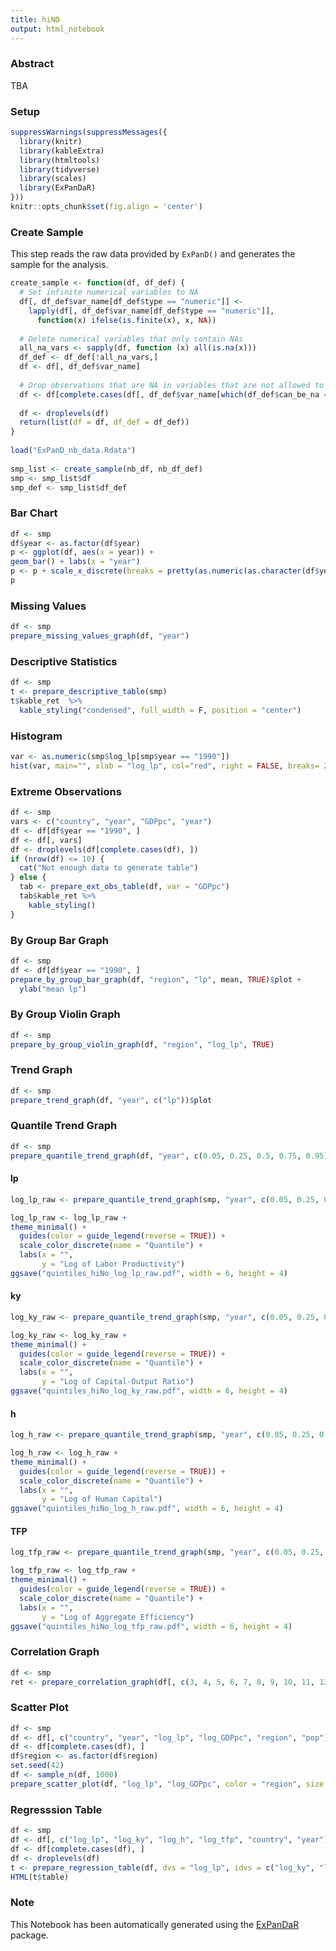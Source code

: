 ```yaml
---
title: hiNO
output: html_notebook
---
```

 
 
### Abstract
TBA
 
 
### Setup
 
```r
suppressWarnings(suppressMessages({
  library(knitr)
  library(kableExtra)
  library(htmltools)
  library(tidyverse)
  library(scales)
  library(ExPanDaR)
}))
knitr::opts_chunk$set(fig.align = 'center')
```
 
 
### Create Sample
 
This step reads the raw data provided by `ExPanD()` and generates the sample for the analysis.
 
```r
create_sample <- function(df, df_def) {
  # Set infinite numerical variables to NA
  df[, df_def$var_name[df_def$type == "numeric"]] <-
    lapply(df[, df_def$var_name[df_def$type == "numeric"]],
      function(x) ifelse(is.finite(x), x, NA))
 
  # Delete numerical variables that only contain NAs
  all_na_vars <- sapply(df, function (x) all(is.na(x)))
  df_def <- df_def[!all_na_vars,]
  df <- df[, df_def$var_name]
 
  # Drop observations that are NA in variables that are not allowed to
  df <- df[complete.cases(df[, df_def$var_name[which(df_def$can_be_na == FALSE)]]), ]
 
  df <- droplevels(df)
  return(list(df = df, df_def = df_def))
}
 
load("ExPanD_nb_data.Rdata")
 
smp_list <- create_sample(nb_df, nb_df_def)
smp <- smp_list$df
smp_def <- smp_list$df_def
```
 
 
### Bar Chart
 
```r
df <- smp
df$year <- as.factor(df$year)
p <- ggplot(df, aes(x = year)) +
geom_bar() + labs(x = "year")
p <- p + scale_x_discrete(breaks = pretty(as.numeric(as.character(df$year)), n = 10))
p
```
 
 
### Missing Values
 
```r
df <- smp
prepare_missing_values_graph(df, "year")
```
 
 
### Descriptive Statistics
 
```r
df <- smp
t <- prepare_descriptive_table(smp)
t$kable_ret  %>%
  kable_styling("condensed", full_width = F, position = "center")
```
 
 
### Histogram
 
```r
var <- as.numeric(smp$log_lp[smp$year == "1990"])
hist(var, main="", xlab = "log_lp", col="red", right = FALSE, breaks= 25)
```
 
 
### Extreme Observations
 
```r
df <- smp
vars <- c("country", "year", "GDPpc", "year")
df <- df[df$year == "1990", ]
df <- df[, vars]
df <- droplevels(df[complete.cases(df), ])
if (nrow(df) <= 10) {
  cat("Not enough data to generate table")
} else {
  tab <- prepare_ext_obs_table(df, var = "GDPpc")
  tab$kable_ret %>%
    kable_styling()
}
```
 
 
### By Group Bar Graph
 
```r
df <- smp
df <- df[df$year == "1990", ]
prepare_by_group_bar_graph(df, "region", "lp", mean, TRUE)$plot +
  ylab("mean lp")
```
 
 
### By Group Violin Graph
 
```r
df <- smp
prepare_by_group_violin_graph(df, "region", "log_lp", TRUE)
```
 
 
### Trend Graph
 
```r
df <- smp
prepare_trend_graph(df, "year", c("lp"))$plot
```
 
 
### Quantile Trend Graph
 
```r
df <- smp
prepare_quantile_trend_graph(df, "year", c(0.05, 0.25, 0.5, 0.75, 0.95), "lp")$plot
```

#### lp  
```r
log_lp_raw <- prepare_quantile_trend_graph(smp, "year", c(0.05, 0.25, 0.5, 0.75, 0.95), "log_lp_raw")$plot
```


```r
log_lp_raw <- log_lp_raw +
theme_minimal() +
  guides(color = guide_legend(reverse = TRUE)) +
  scale_color_discrete(name = "Quantile") +
  labs(x = "",
       y = "Log of Labor Productivity")
ggsave("quintiles_hiNo_log_lp_raw.pdf", width = 6, height = 4)
```

#### ky  

```r
log_ky_raw <- prepare_quantile_trend_graph(smp, "year", c(0.05, 0.25, 0.5, 0.75, 0.95), "log_ky_raw")$plot
```


```r
log_ky_raw <- log_ky_raw +
theme_minimal() +
  guides(color = guide_legend(reverse = TRUE)) +
  scale_color_discrete(name = "Quantile") +
  labs(x = "",
       y = "Log of Capital-Output Ratio")
ggsave("quintiles_hiNo_log_ky_raw.pdf", width = 6, height = 4)
```   


#### h  

```r
log_h_raw <- prepare_quantile_trend_graph(smp, "year", c(0.05, 0.25, 0.5, 0.75, 0.95), "log_h_raw")$plot
```


```r
log_h_raw <- log_h_raw +
theme_minimal() +
  guides(color = guide_legend(reverse = TRUE)) +
  scale_color_discrete(name = "Quantile") +
  labs(x = "",
       y = "Log of Human Capital")
ggsave("quintiles_hiNo_log_h_raw.pdf", width = 6, height = 4)
```  


#### TFP  

```r
log_tfp_raw <- prepare_quantile_trend_graph(smp, "year", c(0.05, 0.25, 0.5, 0.75, 0.95), "log_tfp_raw")$plot
```


```r
log_tfp_raw <- log_tfp_raw +
theme_minimal() +
  guides(color = guide_legend(reverse = TRUE)) +
  scale_color_discrete(name = "Quantile") +
  labs(x = "",
       y = "Log of Aggregate Efficiency")
ggsave("quintiles_hiNo_log_tfp_raw.pdf", width = 6, height = 4)
```   

 

 
### Correlation Graph
 
```r
df <- smp
ret <- prepare_correlation_graph(df[, c(3, 4, 5, 6, 7, 8, 9, 10, 11, 12, 13, 14, 15, 16, 17, 18, 19, 20, 21, 22, 23, 24, 25, 29, 30, 31, 34, 35, 36, 37, 38, 39, 40)])
```
 
 
### Scatter Plot
 
```r
df <- smp
df <- df[, c("country", "year", "log_lp", "log_GDPpc", "region", "pop")]
df <- df[complete.cases(df), ]
df$region <- as.factor(df$region)
set.seed(42)
df <- sample_n(df, 1000)
prepare_scatter_plot(df, "log_lp", "log_GDPpc", color = "region", size = "pop", loess = 1)
```
 
 
### Regresssion Table
 
```r
df <- smp
df <- df[, c("log_lp", "log_ky", "log_h", "log_tfp", "country", "year")]
df <- df[complete.cases(df), ]
df <- droplevels(df)
t <- prepare_regression_table(df, dvs = "log_lp", idvs = c("log_ky", "log_h", "log_tfp"), feffects = c("country", "year"), clusters = c("country", "year"), models = "ols")
HTML(t$table)
```
 
 
### Note
 
This Notebook has been automatically generated using the [ExPanDaR](https://joachim-gassen.github.io/ExPanDaR) package.
 

